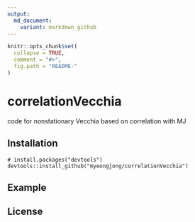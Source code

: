 ```yaml
---
output:
  md_document:
    variant: markdown_github
---
```


<!-- README.md is generated from README.Rmd. Please edit that file -->

```r
knitr::opts_chunk$set(
  collapse = TRUE,
  comment = "#>",
  fig.path = "README-"
)
```

# correlationVecchia
code for nonstationary Vecchia based on correlation with MJ

## Installation

```install
# install.packages("devtools")
devtools::install_github("myeongjong/correlationVecchia")
```


## Example

## License

